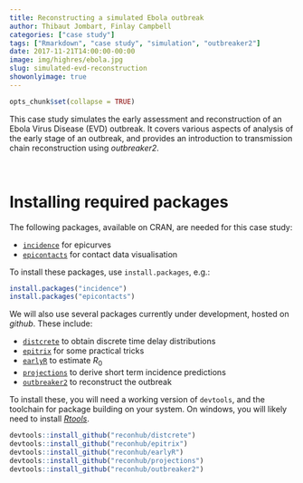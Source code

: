 ```yaml
---
title: Reconstructing a simulated Ebola outbreak
author: Thibaut Jombart, Finlay Campbell
categories: ["case study"]
tags: ["Rmarkdown", "case study", "simulation", "outbreaker2"]
date: 2017-11-21T14:00:00-00:00
image: img/highres/ebola.jpg
slug: simulated-evd-reconstruction
showonlyimage: true
---
```


	
```r
opts_chunk$set(collapse = TRUE)
```



This case study simulates the early assessment and reconstruction of an Ebola
Virus Disease (EVD) outbreak. It covers various aspects of analysis of the early
stage of an outbreak, and provides an introduction to transmission chain
reconstruction using *outbreaker2*.

	       	  
<br>

# Installing required packages

The following packages, available on CRAN, are needed for this case study:

- [`incidence`](http://www.repidemicsconsortium.org/incidence/) for epicurves
- [`epicontacts`](http://www.repidemicsconsortium.org/epicontacts/) for contact data visualisation
  
To install these packages, use `install.packages`, e.g.:
   
```r
install.packages("incidence")
install.packages("epicontacts")
```

We will also use several packages currently under development, hosted on *github*. These include:
   
- [`distcrete`](http://www.repidemicsconsortium.org/distcrete) to obtain discrete time delay distributions
- [`epitrix`](http://www.repidemicsconsortium.org/epitrix) for some practical tricks
- [`earlyR`](http://www.repidemicsconsortium.org/earlyR) to estimate $R_0$ 
- [`projections`](http://www.repidemicsconsortium.org/projections) to derive short term incidence predictions
- [`outbreaker2`](http://www.repidemicsconsortium.org/outbreaker2) to reconstruct the outbreak
   
   
To install these, you will need a working version of `devtools`, and the
toolchain for package building on your system. On windows, you will likely need
to install [*Rtools*](https://cran.r-project.org/bin/windows/Rtools/).
   
```r
devtools::install_github("reconhub/distcrete")
devtools::install_github("reconhub/epitrix")
devtools::install_github("reconhub/earlyR")
devtools::install_github("reconhub/projections")
devtools::install_github("reconhub/outbreaker2")
```


# 